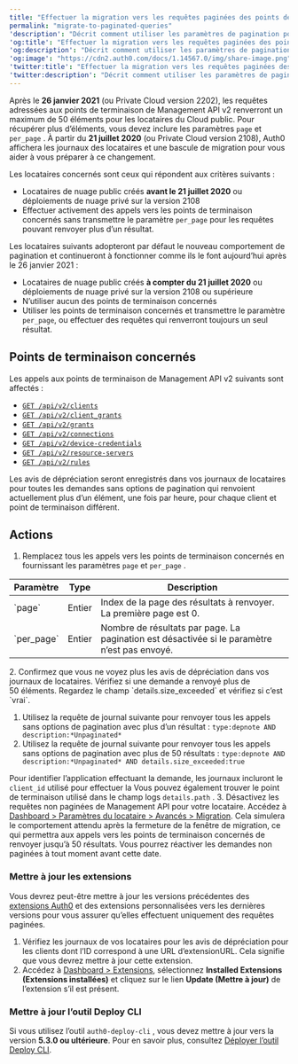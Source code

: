 ```yaml
---
title: "Effectuer la migration vers les requêtes paginées des points de terminaison de Management API v2"
permalink: "migrate-to-paginated-queries"
'description': "Décrit comment utiliser les paramètres de pagination pour des requêtes de point de terminaison spécifiques de Management API v2."
'og:title': "Effectuer la migration vers les requêtes paginées des points de terminaison de Management API v2"
'og:description': "Décrit comment utiliser les paramètres de pagination pour des requêtes de point de terminaison spécifiques de Management API v2."
'og:image': "https://cdn2.auth0.com/docs/1.14567.0/img/share-image.png"
'twitter:title': "Effectuer la migration vers les requêtes paginées des points de terminaison de Management API v2"
'twitter:description': "Décrit comment utiliser les paramètres de pagination pour des requêtes de point de terminaison spécifiques de Management API v2."
---
```


Après le **26 janvier 2021** (ou Private Cloud version 2202), les requêtes adressées aux points de terminaison de <Tooltip href="/docs/docs/fr-ca/glossary?term=management-api" tip="Management API
Un produit permettant aux clients d’effectuer des tâches administratives." cta="Voir le glossaire">Management API</Tooltip> v2 renverront un maximum de 50 éléments pour les locataires du Cloud public. Pour récupérer plus d’éléments, vous devez inclure les paramètres `page` et `per_page` . À partir du **21 juillet 2020** (ou Private Cloud version 2108), Auth0 affichera les journaux des locataires et une bascule de migration pour vous aider à vous préparer à ce changement.

Les locataires concernés sont ceux qui répondent aux critères suivants :

* Locataires de nuage public créés **avant le 21 juillet 2020** ou déploiements de nuage privé sur la version 2108
* Effectuer activement des appels vers les points de terminaison concernés sans transmettre le paramètre `per_page` pour les requêtes pouvant renvoyer plus d’un résultat.

Les locataires suivants adopteront par défaut le nouveau comportement de pagination et continueront à fonctionner comme ils le font aujourd’hui après le 26 janvier 2021 :

* Locataires de nuage public créés **à compter du 21 juillet 2020** ou déploiements de nuage privé sur la version 2108 ou supérieure
* N’utiliser aucun des points de terminaison concernés
* Utiliser les points de terminaison concernés et transmettre le paramètre `per_page`, ou effectuer des requêtes qui renverront toujours un seul résultat.

## Points de terminaison concernés

Les appels aux points de terminaison de Management API v2 suivants sont affectés :

* [`GET /api/v2/clients`](https://auth0.com/docs/api/management/v2#!/Clients/get_clients)
* [`GET /api/v2/client_grants`](https://auth0.com/docs/api/management/v2#!/Clients/client_grants)
* [`GET /api/v2/grants`](https://auth0.com/docs/api/management/v2#!/Clients/grants)
* [`GET /api/v2/connections`](https://auth0.com/docs/api/management/v2#!/Clients/connections)
* [`GET /api/v2/device-credentials`](https://auth0.com/docs/api/management/v2#!/Clients/device_credentials)
* [`GET /api/v2/resource-servers`](https://auth0.com/docs/api/management/v2#!/Clients/resource_servers)
* [`GET /api/v2/rules`](https://auth0.com/docs/api/management/v2#!/Clients/rules)

Les avis de dépréciation seront enregistrés dans vos journaux de locataires pour toutes les demandes sans options de pagination qui renvoient actuellement plus d’un élément, une fois par heure, pour chaque client et point de terminaison différent.

## Actions

1. Remplacez tous les appels vers les points de terminaison concernés en fournissant les paramètres `page` et `per_page` .

<table class="table"><thead>
<tr>
<th>Paramètre</th>
<th>Type</th>
<th>Description</th>
</tr>
</thead>
<tbody>
<tr>
<td>`page`</td>
<td>Entier</td>
<td>Index de la page des résultats à renvoyer. La première page est 0.</td>
</tr>
<tr>
<td>`per_page`</td>
<td>Entier</td>
<td>Nombre de résultats par page. La pagination est désactivée si le paramètre n’est pas envoyé.</td>
</tr>
</tbody>
</table>
2. Confirmez que vous ne voyez plus les avis de dépréciation dans vos journaux de locataires. Vérifiez si une demande a renvoyé plus de 50 éléments. Regardez le champ `details.size_exceeded` et vérifiez si c’est `vrai`.

   1. Utilisez la requête de journal suivante pour renvoyer tous les appels sans options de pagination avec plus d’un résultat :
      `type:depnote AND description:*Unpaginated*`
   2. Utilisez la requête de journal suivante pour renvoyer tous les appels sans options de pagination avec plus de 50 résultats :
      `type:depnote AND description:*Unpaginated* AND details.size_exceeded:true`

   Pour identifier l’application effectuant la demande, les journaux incluront le `client_id` utilisé pour effectuer la Vous pouvez également trouver le point de terminaison utilisé dans le champ logs `details.path` .
3. Désactivez les requêtes non paginées de Management API pour votre locataire. Accédez à [Dashboard > Paramètres du locataire > Avancés > Migration](https://manage.auth0.com/#/tenant/advanced). Cela simulera le comportement attendu après la fermeture de la fenêtre de migration, ce qui permettra aux appels vers les points de terminaison concernés de renvoyer jusqu’à 50 résultats. Vous pourrez réactiver les demandes non paginées à tout moment avant cette date.

### Mettre à jour les extensions

Vous devrez peut-être mettre à jour les versions précédentes des [extensions Auth0](/docs/fr-ca/customize/extensions) et des extensions personnalisées vers les dernières versions pour vous assurer qu’elles effectuent uniquement des requêtes paginées.

1. Vérifiez les journaux de vos locataires pour les avis de dépréciation pour les clients dont l’ID correspond à une URL d’extensionURL. Cela signifie que vous devrez mettre à jour cette extension.
2. Accédez à [Dashboard > Extensions](https://manage.auth0.com/#/extensions), sélectionnez **Installed Extensions (Extensions installées)** et cliquez sur le lien **Update (Mettre à jour)** de l’extension s’il est présent.

### Mettre à jour l’outil Deploy CLI

Si vous utilisez l’outil `auth0-deploy-cli` , vous devez mettre à jour vers la version **5.3.0 ou ultérieure**. Pour en savoir plus, consultez [Déployer l’outil Deploy CLI](/docs/fr-ca/deploy-monitor/deploy-cli-tool).